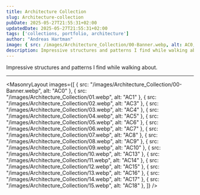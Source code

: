 ```yaml
---
title: Architecture Collection
slug: Architecture-collection
pubDate: 2025-05-27T21:55:31+02:00
updatedDate: 2025-05-27T21:55:31+02:00
tags: ['collections, portfolio, architecture']
author: "Andreas Hartman"
image: { src: /images/Architecture_Collection/00-Banner.webp, alt: AC0, positionx: 30%, positiony: 20%}
description: Impressive structures and patterns I find while walking about.
---
```


Impressive structures and patterns I find while walking about.


---

<MasonryLayout images={[
    { src: "/images/Architecture_Collection/00-Banner.webp", alt: "AC0" },
    { src: "/images/Architecture_Collection/01.webp", alt: "AC1" },
    { src: "/images/Architecture_Collection/02.webp", alt: "AC3" },
    { src: "/images/Architecture_Collection/03.webp", alt: "AC4" },
    { src: "/images/Architecture_Collection/04.webp", alt: "AC5" },
    { src: "/images/Architecture_Collection/05.webp", alt: "AC6" },
    { src: "/images/Architecture_Collection/06.webp", alt: "AC7" },
    { src: "/images/Architecture_Collection/07.webp", alt: "AC8" },
    { src: "/images/Architecture_Collection/08.webp", alt: "AC9" },
    { src: "/images/Architecture_Collection/09.webp", alt: "AC10" },
    { src: "/images/Architecture_Collection/10.webp", alt: "AC13" },
    { src: "/images/Architecture_Collection/11.webp", alt: "AC14" },
    { src: "/images/Architecture_Collection/12.webp", alt: "AC15" },
    { src: "/images/Architecture_Collection/13.webp", alt: "AC16" },
    { src: "/images/Architecture_Collection/14.webp", alt: "AC17" },
    { src: "/images/Architecture_Collection/15.webp", alt: "AC18" },
]} />